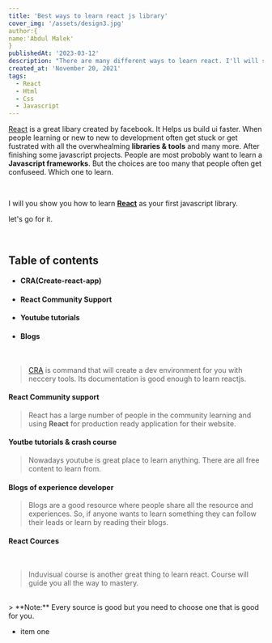 ```yaml
---
title: 'Best ways to learn react js library'
cover_img: '/assets/design3.jpg'
author:{
name:'Abdul Malek'
}
publishedAt: '2023-03-12'
description: "There are many different ways to learn react. I'll will show you simplest way to learn react library."
created_at: 'November 20, 2021'
tags:
  - React
  - Html
  - Css
  - Javascript
---
```


[React](https://react.org) is a great libary created by facebook. It Helps us build ui faster. When people learning or new to new to development often get stuck or get fustrated with all the overwhealming
**libraries & tools** and many more. After finishing some javascript projects. People are most probobly want to learn a **Javascript frameworks**. But the choices are too many that people often get confuseed. Which one to learn.

<br />

I will you show you how to learn **[React](https://reactjs.org/)** as your first javascript library.

let's go for it.

<br />

## **Table of contents**

- #### **CRA(Create-react-app)**

- #### **React Community Support**

- #### **Youtube tutorials**

- #### **Blogs**

<br />

> [CRA](https://github.com/facebook/create-react-app) is command that will
> create a dev environment for you with neccery tools. Its documentation is good enough
> to learn reactjs.

#### React Community support

> React has a large number of people in the community learning and using **React** for production ready application for their website.

#### Youtbe tutorials & crash course

> Nowadays youtube is great place to learn anything. There are all free content to learn from.

#### Blogs of experience developer

> Blogs are a good resource where people share all the resource and experiences. So, if anyone wants to learn something they can follow their leads or learn by reading their blogs.

#### React Cources

<br />

> Induvisual course is another great thing to learn react. Course will guide you all the way to mastery.

<br />
<Card>
> **Note:** Every source is good but you need to choose one that is good for you.

- item one
  </Card>
